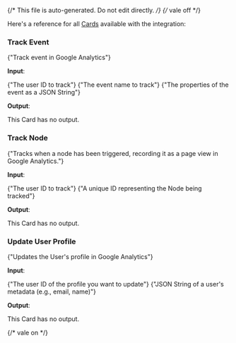 {/* This file is auto-generated. Do not edit directly. */}
{/* vale off */}

Here's a reference for all [Cards](/learn/reference/cards/introduction) available with the integration:

### Track Event

<span>{"Track event in Google Analytics"}</span>

**Input**:

<Expandable title="input fields">
  <ResponseField
    name="userId"
    type="string"
    required
  >
    <span>{"The user ID to track"}</span>
  </ResponseField>
  <ResponseField
    name="eventName"
    type="string"
    required
  >
    <span>{"The event name to track"}</span>
  </ResponseField>
  <ResponseField
    name="eventPayload"
    type="string"
  >
    <span>{"The properties of the event as a JSON String"}</span>
  </ResponseField>
</Expandable>

**Output**:

This Card has no output.

### Track Node

<span>{"Tracks when a node has been triggered, recording it as a page view in Google Analytics."}</span>

**Input**:

<Expandable title="input fields">
  <ResponseField
    name="userId"
    type="string"
    required
  >
    <span>{"The user ID to track"}</span>
  </ResponseField>
  <ResponseField
    name="nodeId"
    type="string"
    required
  >
    <span>{"A unique ID representing the Node being tracked"}</span>
  </ResponseField>
</Expandable>

**Output**:

This Card has no output.

### Update User Profile

<span>{"Updates the User's profile in Google Analytics"}</span>

**Input**:

<Expandable title="input fields">
  <ResponseField
    name="userId"
    type="string"
    required
  >
    <span>{"The user ID of the profile you want to update"}</span>
  </ResponseField>
  <ResponseField
    name="userProfile"
    type="string"
  >
    <span>{"JSON String of a user's metadata (e.g., email, name)"}</span>
  </ResponseField>
</Expandable>

**Output**:

This Card has no output.


{/* vale on */}